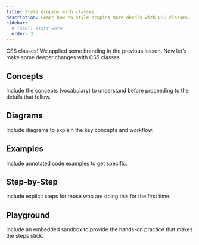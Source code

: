 ```yaml
---
title: Style dropins with classes
description: Learn how to style dropins more deeply with CSS classes.
sidebar:
  # label: Start Here
  order: 3
---
```



CSS classes! We applied some branding in the previous lesson. Now let's make some deeper changes with CSS classes.

## Concepts

Include the concepts (vocabulary) to understand before proceeding to the details that follow.

## Diagrams

Include diagrams to explain the key concepts and workflow.

## Examples

Include annotated code examples to get specific.

## Step-by-Step

Include explicit steps for those who are doing this for the first time.

## Playground

Include an embedded sandbox to provide the hands-on practice that makes the steps stick.

<StackBlitz id="stackblitz-starters-pxk7lr" file="index.html,styles.css" />
